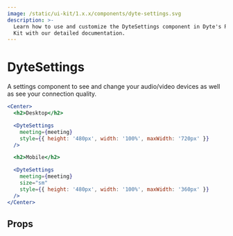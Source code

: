 ```yaml
---
image: /static/ui-kit/1.x.x/components/dyte-settings.svg
description: >-
  Learn how to use and customize the DyteSettings component in Dyte's React UI
  Kit with our detailed documentation.
---
```


# DyteSettings

A settings component to see and change your audio/video devices
as well as see your connection quality.

```jsx live
<Center>
  <h2>Desktop</h2>

  <DyteSettings
    meeting={meeting}
    style={{ height: '480px', width: '100%', maxWidth: '720px' }}
  />

  <h2>Mobile</h2>

  <DyteSettings
    meeting={meeting}
    size="sm"
    style={{ height: '480px', width: '100%', maxWidth: '360px' }}
  />
</Center>
```

## Props

<PropsTable of="dyte-settings" />

<head>
  <title>React UI Kit DyteSettings</title>
</head>
